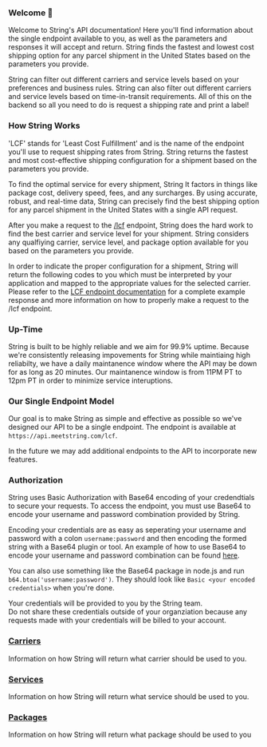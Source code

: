 ### Welcome 👋

Welcome to String's API documentation! Here you'll find information about the single endpoint available to you,
as well as the parameters and responses it will accept and return. String finds the fastest and lowest cost shipping option for any parcel shipment
in the United States based on the parameters you provide. 

String can filter out different carriers and service levels based on your preferences and business rules.
String can also filter out different carriers and service levels based on time-in-transit requirements.
All of this on the backend so all you need to do is request a shipping rate and print a label!

### How String Works

'LCF' stands for 'Least Cost Fulfillment' and is the name of the endpoint you'll use to request shipping rates from String.
String returns the fastest and most cost-effective shipping configuration for a shipment based on the parameters you provide.  

To find the optimal service for every shipment, String It factors in things like package cost, delivery speed, fees, and any surcharges.
By using accurate, robust, and real-time data, String can precisely find the best shipping option for any parcel shipment in the United States with a single API request.

After you make a request to the [/lcf](https://docs.meetstring.com/api-reference/least-cost-fulfillment) endpoint,
String does the hard work to find the best carrier and service level for your shipment.
String considers any qualfiying carrier, service level, and package option available for you based on the parameters you provide. 

In order to indicate the proper configuration for a shipment, String will return the following codes to you which must be interpreted
by your application and mapped to the appropriate values for the selected carrier.  Please refer to the [LCF endpoint documentation](https://docs.meetstring.com/api-reference/least-cost-fulfillment)
for a complete example response and more information on how to properly make a request to the /lcf endpoint.

### Up-Time

String is built to be highly reliable and we aim for 99.9% uptime.
Because we're consistently releasing impovements for String while maintiaing high reliabilty,
we have a daily maintanence window where the API may be down for as long as 20 minutes.
Our maintanence window is from 11PM PT to 12pm PT in order to minimize service interuptions.

### Our Single Endpoint Model

Our goal is to make String as simple and effective as possible so we've designed our API to be a single endpoint.
The endpoint is available at `https://api.meetstring.com/lcf`.

In the future we may add additional endpoints to the API to incorporate new features.

### Authorization

String uses Basic Authorization with Base64 encoding of your credendtials to secure your requests.
To access the endpoint, you must use Base64 to encode your username and password combination provided by String.

Encoding your credentials are as easy as seperating your username and password with a colon `username:password` and then encoding the formed string with a Base64 plugin or tool.
An example of how to use Base64 to encode your username and password combination can be found [here](https://www.base64encode.org/).

You can also use something like the Base64 package in node.js and run `b64.btoa('username:password')`. 
They should look like `Basic <your encoded credentials>` when you're done.

Your credentials will be provided to you by the String team.  
Do not share these credentials outside of your organziation because any requests made with your credentials will be billed to your account.

### [Carriers](./carriers)
Information on how String will return what carrier should be used to you.

### [Services](./services)
Information on how String will return what service should be used to you.

### [Packages](./packages)
Information on how String will return what package should be used to you